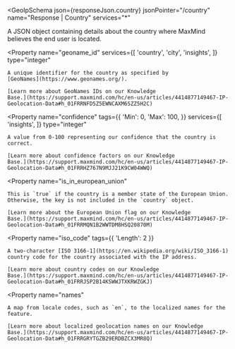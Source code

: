 
<GeoIpSchema
  json={responseJson.country}
  jsonPointer="/country"
  name="Response | Country"
  services="*"
>
  A JSON object containing details about the country where MaxMind believes the
  end user is located.

  <Property
    name="geoname_id"
    services={[
      'country',
      'city',
      'insights',
    ]}
    type="integer"
  >
    A unique identifier for the country as specified by
    [GeoNames](https://www.geonames.org/).

    [Learn more about GeoNames IDs on our Knowledge
    Base.](https://support.maxmind.com/hc/en-us/articles/4414877149467-IP-Geolocation-Data#h_01FRRNFD5Z5EWNCAXM6SZZ5H2C)

  </Property>

  <Property
    name="confidence"
    tags={{
      'Min': 0,
      'Max': 100,
    }}
    services={[
      'insights',
    ]}
    type="integer"
  >
    A value from 0-100 representing our confidence that the country is correct.

    [Learn more about confidence factors on our Knowledge
    Base.](https://support.maxmind.com/hc/en-us/articles/4414877149467-IP-Geolocation-Data#h_01FRRHZ767N9MJJ21K9CW04WWQ)

  </Property>

  <Property
    name="is_in_european_union"
  >
    This is `true` if the country is a member state of the European Union.
    Otherwise, the key is not included in the `country` object.

    [Learn more about the European Union flag on our Knowledge
    Base.](https://support.maxmind.com/hc/en-us/articles/4414877149467-IP-Geolocation-Data#h_01FRRMQN1B2WWTDM8HSQ20870M)

  </Property>

  <Property
    name="iso_code"
    tags={{
      'Length': 2
    }}
  >
    A two-character [ISO 3166-1](https://en.wikipedia.org/wiki/ISO_3166-1)
    country code for the country associated with the IP address.

    [Learn more about country codes on our Knowledge
    Base.](https://support.maxmind.com/hc/en-us/articles/4414877149467-IP-Geolocation-Data#h_01FRRJSP2B14KSWWJTXKRWZGKJ)

  </Property>

  <Property
    name="names"
  >
    A map from locale codes, such as `en`, to the localized names for the
    feature.

    [Learn more about localized geolocation names on our Knowledge
    Base.](https://support.maxmind.com/hc/en-us/articles/4414877149467-IP-Geolocation-Data#h_01FRRGRYTGZB29ERDBZCX3MR8Q)

  </Property>
</GeoIpSchema>
